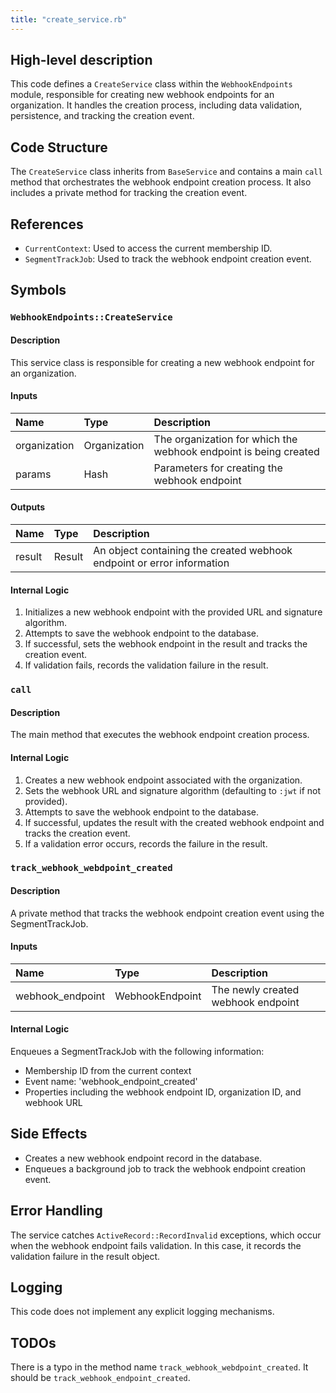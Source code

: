 ```yaml
---
title: "create_service.rb"
---
```


## High-level description
This code defines a `CreateService` class within the `WebhookEndpoints` module, responsible for creating new webhook endpoints for an organization. It handles the creation process, including data validation, persistence, and tracking the creation event.

## Code Structure
The `CreateService` class inherits from `BaseService` and contains a main `call` method that orchestrates the webhook endpoint creation process. It also includes a private method for tracking the creation event.

## References
- `CurrentContext`: Used to access the current membership ID.
- `SegmentTrackJob`: Used to track the webhook endpoint creation event.

## Symbols

### `WebhookEndpoints::CreateService`
#### Description
This service class is responsible for creating a new webhook endpoint for an organization.

#### Inputs
| Name | Type | Description |
|:-----|:-----|:------------|
| organization | Organization | The organization for which the webhook endpoint is being created |
| params | Hash | Parameters for creating the webhook endpoint |

#### Outputs
| Name | Type | Description |
|:-----|:-----|:------------|
| result | Result | An object containing the created webhook endpoint or error information |

#### Internal Logic
1. Initializes a new webhook endpoint with the provided URL and signature algorithm.
2. Attempts to save the webhook endpoint to the database.
3. If successful, sets the webhook endpoint in the result and tracks the creation event.
4. If validation fails, records the validation failure in the result.

### `call`
#### Description
The main method that executes the webhook endpoint creation process.

#### Internal Logic
1. Creates a new webhook endpoint associated with the organization.
2. Sets the webhook URL and signature algorithm (defaulting to `:jwt` if not provided).
3. Attempts to save the webhook endpoint to the database.
4. If successful, updates the result with the created webhook endpoint and tracks the creation event.
5. If a validation error occurs, records the failure in the result.

### `track_webhook_webdpoint_created`
#### Description
A private method that tracks the webhook endpoint creation event using the SegmentTrackJob.

#### Inputs
| Name | Type | Description |
|:-----|:-----|:------------|
| webhook_endpoint | WebhookEndpoint | The newly created webhook endpoint |

#### Internal Logic
Enqueues a SegmentTrackJob with the following information:
- Membership ID from the current context
- Event name: 'webhook_endpoint_created'
- Properties including the webhook endpoint ID, organization ID, and webhook URL

## Side Effects
- Creates a new webhook endpoint record in the database.
- Enqueues a background job to track the webhook endpoint creation event.

## Error Handling
The service catches `ActiveRecord::RecordInvalid` exceptions, which occur when the webhook endpoint fails validation. In this case, it records the validation failure in the result object.

## Logging
This code does not implement any explicit logging mechanisms.

## TODOs
There is a typo in the method name `track_webhook_webdpoint_created`. It should be `track_webhook_endpoint_created`.